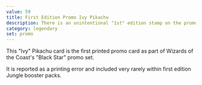 ```yaml
---
value: 59
title: First Edition Promo Ivy Pikachu
description: There is an unintentional "1st" edition stamp on the promo card.
category: legendary
set: promo
---
```


This "Ivy" Pikachu card is the first printed promo card as part of Wizards of the Coast's "Black Star" promo set.

It is reported as a printing error and included very rarely within first edition Jungle booster packs.  

